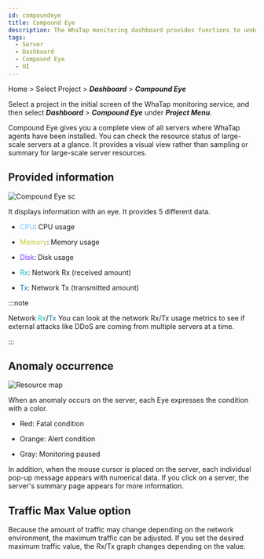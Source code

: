 ```yaml
---
id: compoundeye
title: Compound Eye
description: The WhaTap monitoring dashboard provides functions to understand the overall status of a project at a glance.
tags:
  - Server
  - Dashboard
  - Compound Eye
  - UI
---
```


Home > Select Project > **_Dashboard_** > **_Compound Eye_**

Select a project in the initial screen of the WhaTap monitoring service, and then select **_Dashboard_** > **_Compound Eye_** under **_Project Menu_**.

<ImgLang img='compoundeye-chart.png' desc='Dashboard Compound Eye'/>

Compound Eye gives you a complete view of all servers where WhaTap agents have been installed. You can check the resource status of large-scale servers at a glance. It provides a visual view rather than sampling or summary for large-scale server resources.

## Provided information

![Compound Eye sc](/img/compound-eye.png)

It displays information with an eye. It provides 5 different data.

- <font color='73C2FC'>CPU</font>: CPU usage

- <font color='C0CA33'>Memory</font>: Memory usage

- <font color='7632FF'>Disk</font>: Disk usage

- <font color='00BEB8'>Rx</font>: Network Rx (received amount)

- <font color='0076AC'>Tx</font>: Network Tx (transmitted amount)

:::note

Network <font color='00BEB8'>Rx</font>/<font color='0076AC'>Tx</font> You can look at the network Rx/Tx usage metrics to see if external attacks like DDoS are coming from multiple servers at a time.

:::

## Anomaly occurrence

![Resource map](/img/compoundeye-chart-ab.png)

When an anomaly occurs on the server, each Eye expresses the condition with a color.

- <span class='ov10'>Red</span>: Fatal condition

- <span class='wer'>Orange</span>: Alert condition

- <span class='mstop'>Gray</span>: Monitoring paused

In addition, when the mouse cursor is placed on the server, each individual pop-up message appears with numerical data. If you click on a server, the server's summary page appears for more information.

## Traffic Max Value option

Because the amount of traffic may change depending on the network environment, the maximum traffic can be adjusted. If you set the desired maximum traffic value, the Rx/Tx graph changes depending on the value.

<ImgLang img='compoundeye-chart-max-value.png' desc='Max value of chart'/>
